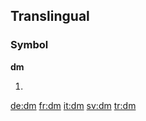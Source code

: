{{wikipedia}}
{{also|DM|.dm}}
==Translingual==

===Symbol===
'''dm'''

# {{SI-unit-2|deci|meter|metre|[[length]]}}

[[de:dm]]
[[fr:dm]]
[[it:dm]]
[[sv:dm]]
[[tr:dm]]